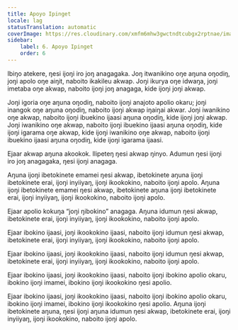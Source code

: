 ```yaml
---
title: Apoyo Ipinget
locale: lag
statusTranslation: automatic
coverImage: https://res.cloudinary.com/xmfm6mhw3gwctndtcubgx2rptnae/image/upload/v1740468922/small_cover_tratado_de_psicologia_revolucionaria_a4c0dca4e0.webp
sidebar:
    label: 6. Apoyo Ipinget
    order: 6
---
```

Ibiŋo atekere, ŋesi ijoŋi iro joŋ anagagaka. Joŋ itwanikino oŋe aŋuna oŋodiŋ, joŋi apolo oŋe aiŋit, naboito ikakileu akwap. Joŋi ikurya oŋe idwaŋa, joŋi imetaba oŋe akwap, naboito ijoŋi joŋ anagaga, kide ijoŋi joŋi akwap.

Joŋi igoria oŋe aŋuna oŋodiŋ, naboito ijoŋi anajoto apolio okaru; joŋi inangok oŋe aŋuna oŋodiŋ, naboito ijoŋi akwap iŋaiŋai akwar. Joŋi iwanikino oŋe akwap, naboito ijoŋi ibuekino ijaasi aŋuna oŋodiŋ, kide ijoŋi joŋi akwap. Joŋi iwanikino oŋe akwap, naboito ijoŋi ibuekino ijaasi aŋuna oŋodiŋ, kide ijoŋi igarama oŋe akwap, kide ijoŋi iwanikino oŋe akwap, naboito ijoŋi ibuekino ijaasi aŋuna oŋodiŋ, kide ijoŋi igarama ijaasi.

Ejaar akwap aŋuna akookok. Ilipeteŋ ŋesi akwap ŋinyo. Adumun ŋesi ijoŋi iro joŋ anagagaka, ŋesi ijoŋi anagaga.

Aŋuna ijoŋi ibetokinete emamei ŋesi akwap, ibetokinete aŋuna ijoŋi ibetokinete erai, ijoŋi inyiiyaŋ, ijoŋi ikookokino, naboito ijoŋi apolo. Aŋuna ijoŋi ibetokinete emamei ŋesi akwap, ibetokinete aŋuna ijoŋi ibetokinete erai, ijoŋi inyiiyaŋ, ijoŋi ikookokino, naboito ijoŋi apolo.

Ejaar apolio kokuŋa “joŋi ŋibokino” anagaga. Aŋuna idumun ŋesi akwap, ibetokinete erai, ijoŋi inyiiyaŋ, ijoŋi ikookokino, naboito ijoŋi apolo.

Ejaar ibokino ijaasi, joŋi ikookokino ijaasi, naboito ijoŋi idumun ŋesi akwap, ibetokinete erai, ijoŋi inyiiyaŋ, ijoŋi ikookokino, naboito ijoŋi apolo.

Ejaar ibokino ijaasi, joŋi ikookokino ijaasi, naboito ijoŋi idumun ŋesi akwap, ibetokinete erai, ijoŋi inyiiyaŋ, ijoŋi ikookokino, naboito ijoŋi apolo.

Ejaar ibokino ijaasi, joŋi ikookokino ijaasi, naboito ijoŋi ibokino apolio okaru, ibokino ijoŋi imamei, ibokino ijoŋi ikookokino ŋesi apolio.

Ejaar ibokino ijaasi, joŋi ikookokino ijaasi, naboito ijoŋi ibokino apolio okaru, ibokino ijoŋi imamei, ibokino ijoŋi ikookokino ŋesi apolio. Aŋuna ijoŋi ibetokinete aŋuna, ŋesi ijoŋi aŋuna idumun ŋesi akwap, ibetokinete erai, ijoŋi inyiiyaŋ, ijoŋi ikookokino, naboito ijoŋi apolo.

